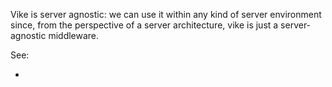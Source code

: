 
Vike is server agnostic: we can use it within any kind of server environment since, from the perspective of a server architecture, vike is just a server-agnostic middleware.

See:
 - <Link href="/integration#server-side-tools" />
